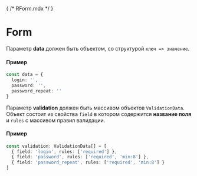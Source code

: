 { /* RForm.mdx */ }


<Meta of={RFormStories} />

# Form

Параметр **data** должен быть объектом, со структурой `ключ => значение`.

#### Пример

```ts
const data = {
  login: '',
  password: '',
  password_repeat: ''
}
```

Параметр **validation** должен быть массивом объектов `ValidationData`. Объект состоит из свойства `field` в котором содержится **название поля** и `rules` с массивом правил валидации.

#### Пример

```ts
const validation: ValidationData[] = [
  { field: 'login', rules: ['required'] },
  { field: 'password', rules: ['required', 'min:8'] },
  { field: 'password_repeat', rules: ['required', 'min:8'] }
]
```

<Canvas of={RFormStories.Basic} />

<Controls />